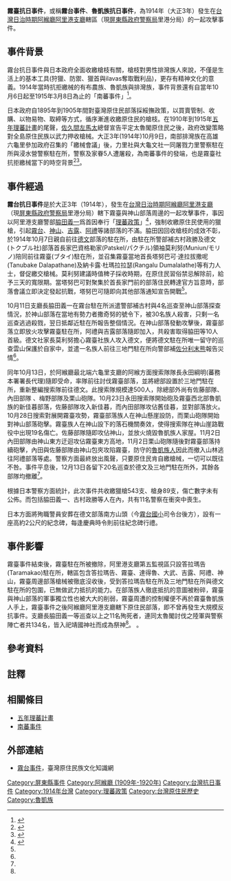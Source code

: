 '''霧臺抗日事件'''{{r|hohayan}}，或稱'''霧台事件'''{{r|ipc}}、'''魯凱族抗日事件'''{{r|loxa}}，為1914年（大正3年）發生在[[台灣日治時期|台灣日治時期]][[阿緱廳|阿緱廳]][[阿里港支廳|阿里港支廳]]轄區（現[[臺灣警察分局列表#屏東縣政府警察局|屏東縣政府警察局]]里港分局）的一起攻擊事件。
==事件背景==
霧台抗日事件與日本政府全面收繳槍枝有關，槍枝對男性排灣族人來說，不僅是生活上的基本工具(狩獵、防禦、獵首與ilavas奪取戰利品)，更存有精神文化的意義。1914年當時抗拒繳械的有布農族、魯凱族與排灣族，事件背景還有自當年10月6日起至1915年3月8日為止的「南蕃事件」<ref name="葉神保研">{{Cite web |url=https://www.ntl.edu.tw/public/Attachment/911513421062.pdf |title=葉神保《日本時期排灣族「南蕃事件」之研究》臺灣學研究 第22期 國立臺灣圖書館 2018年4月  |access-date=2019-04-20 |archive-date=2019-04-20 |archive-url=https://web.archive.org/web/20190420040140/https://www.ntl.edu.tw/public/Attachment/911513421062.pdf |dead-url=no }}</ref>。

日本政府自1895年到1905年間對臺灣原住民部落採綏撫政策，以買賣管制、收購、以物易物、取締等方式，循序漸進收繳原住民的槍枝。在1910年到1915年[[五年理蕃計畫|五年理蕃計畫]]的尾聲，[[佐久間左馬太|佐久間左馬太]]總督宣告平定太魯閣原住民之後，政府改變策略對全島原住民族以武力押收槍械。大正3年(1914年)10月9日，南部排灣族在高雄六龜里參加政府召集的「繳械會議」後，力里社與大龜文社一同屠戮力里警察駐在所與浸水營警察駐在所，警察及家眷5人遭屠殺，為南蕃事件的發端，也是霧臺社抗拒繳械當下的時空背景<ref name="葉神保政">{{Cite web |url=https://www.ntl.edu.tw/public/ntl/4216/%E8%91%89%E7%A5%9E%E4%BF%9D%E5%85%A8%E6%96%87.pdf |title=葉神保《日本時期排灣族「南蕃事件」之研究》國立政治大學民族學系 2014年6月  |access-date=2019-04-20 |archive-date=2021-11-10 |archive-url=https://web.archive.org/web/20211110112431/https://www.ntl.edu.tw/public/ntl/4216/%E8%91%89%E7%A5%9E%E4%BF%9D%E5%85%A8%E6%96%87.pdf |dead-url=no }}</ref><ref name="林一宏博">{{Cite web |url=https://www.ntl.edu.tw/public/ntl/4216/%E6%9E%97%E4%B8%80%E5%AE%8F%E5%85%A8%E6%96%87.pdf |title=林一宏《日本時代臺灣蕃地駐在所建築之體制與實務》中原大學設計學博士學位學程 2017年7月  |access-date=2019-04-20 |archive-date=2021-12-07 |archive-url=https://web.archive.org/web/20211207110057/https://www.ntl.edu.tw/public/ntl/4216/%E6%9E%97%E4%B8%80%E5%AE%8F%E5%85%A8%E6%96%87.pdf |dead-url=no }}</ref>。

==事件經過==
'''霧台抗日事件'''是於大正3年（1914年），發生在[[台灣日治時期|台灣日治時期]][[阿緱廳|阿緱廳]][[阿里港支廳|阿里港支廳]]（現[[臺灣警察分局列表#屏東縣政府警察局|屏東縣政府警察局]]里港分局）轄下霧臺與神山部落周邊的一起攻擊事件，事因以阿里港支廳警部[[脇田義一|脇田義一]]爲首因奉行「[[理蕃政策|理蕃政策]]」<ref name="松岡格">{{Cite web |url=https://books.google.com.tw/books?id=nsNaDwAAQBAJ&pg=PA79&lpg=PA79&dq=%E8%84%87%E7%94%B0%E7%BE%A9%E4%B8%80&source=bl&ots=ZbEiMgmiZv&sig=ACfU3U32-Sx_97M0_QFqQyeIoh1pXEwhpQ&hl=zh-TW&sa=X&ved=2ahUKEwil_eDEwdvhAhVkEqYKHWCCCr8Q6AEwBXoECAgQAQ#v=onepage&q=%E8%84%87%E7%94%B0%E7%BE%A9%E4%B8%80&f=false |title=松岡格《「蕃地」統治與「山地」行政: 臺灣原住民族社會的地方化》 國立臺灣大學出版中心  |access-date=2019-04-19 |archive-date=2019-06-06 |archive-url=https://web.archive.org/web/20190606082019/https://books.google.com.tw/books?id=nsNaDwAAQBAJ&pg=PA79&lpg=PA79&dq=%E8%84%87%E7%94%B0%E7%BE%A9%E4%B8%80&source=bl&ots=ZbEiMgmiZv&sig=ACfU3U32-Sx_97M0_QFqQyeIoh1pXEwhpQ&hl=zh-TW&sa=X&ved=2ahUKEwil_eDEwdvhAhVkEqYKHWCCCr8Q6AEwBXoECAgQAQ#v=onepage&q=%E8%84%87%E7%94%B0%E7%BE%A9%E4%B8%80&f=false |dead-url=no }}</ref>，強制收繳原住民使用的獵槍，引起[[霧台村|霧台]]、[[神山|神山]]、[[吉露|吉露]]、[[阿禮|阿禮]]等諸部落的不滿{{r|pthg}}。脇田因回收槍枝的成效不彰，於1914年10月7日親自前往[[德文|德文]]部落的駐在所，由駐在所警部補古村政勝及德文(トクブル社)部落首長家巴資格勒家(Patskel/パクチル)領袖莫利努(Muniun/モリノ)陪同前往霧臺(ブタイ)駐在所，並召集霧臺當地首長塔努巴可·達拉拔撒呢(Tanubake Dalapathane)及納卡露·杜瑪拉拉瑟(Rangalu Dumalalathe)等有力人士，督促繳交槍械。莫利努建議時值稗子採收時期，在原住民習俗禁忌解除前，給予三天的寬限期。當塔努巴可對聚集於首長家門前的部落住民轉達官方旨意時，部落會議立即決定發起抗戰，塔努巴可隨即向其他部落通知宣告開戰<ref name="松岡格"/>。   

10月11日支廳長脇田義一在霧台駐在所派遣警部補古村與4名巡查至神山部落探查情況，於神山部落在當地有勢力者撒奇努的號令下，被30名族人殺害，只剩一名巡查逃過殺戮，翌日抵鄰近駐在所報告整個情況{{r|loxa}}。在神山部落發動攻擊後，霧臺部落立即放火攻擊霧臺駐在所，阿禮與吉露部落隨即加入，共殺害取得脇田等10人首級。德文社家長莫利努擔心霧臺社族人攻入德文，便將德文駐在所唯一留守的巡查雲山保護於自家中，並遣一名族人前往三地門駐在所向警部補[[佐分利末熊|佐分利末熊]]{{efn|佐分利末熊於昭和14年(1939年)任岡山郡役所阿蓮-{庄}--{庄}-長直到終戰。}}報告災情<ref name="松岡格"/>。

同年10月13日，於阿緱廳最北端六龜里支廳的阿緱方面搜索隊隊長永田綱明(蕃務本署署長代理)隨即受命，率隊前往討伐霧臺部落，並將總部設置於三地門駐在所，重新整編搜索隊前往德文。此搜索隊規模達500人，除總部外尚有佐藤部隊、內田部隊 、梅野部隊及栗山砲隊。10月23日永田搜索隊開始砲及霧臺西北部魯凱族的新佳暮部落，佐藤部隊攻入新佳暮，而內田部隊攻佔舊佳暮，並對部落放火。10月28日搜索對展開霧臺攻勢，霧臺部落族人在神山懸崖設防，而栗山砲隊開始對神山部落砲擊。霧臺族人在神山設下的落石機關奏效，使得搜索隊在神山崖路戰役中出現19名傷亡。佐藤部隊隨即攻佔神山，並放火燒毀魯凱族人家屋。11月2日內田部隊由神山東方迂迴攻佔霧臺東方高地，11月2日栗山砲隊隨後對霧臺部落持續砲擊，內田與佐藤部隊由神山包夾攻陷霧臺，防守的[[魯凱族|魯凱族人]]因此而撤入山林逃往阿禮部落等處。警察方面最終放出風聲，只要原住民肯自繳槍械，一切可以既往不咎。事件平息後，12月13日各留下20名巡查於德文及三地門駐在所外，其餘各部隊均撤離<ref name="松岡格"/>{{r|loxa}}。

根據日本警察方面統計，此次事件共收繳獵槍543支、槍身89支，傷亡數字未有公佈{{r|loxa}}。而包括脇田義一、古村政勝等人在內，共有11名警察在衝突中喪生{{r|ipc}}。

日本方面將殉職警員安葬在德文部落南方山頭（今[[霧台國民小學|霧台國小]]司令台後方），設有一座高約2公尺的紀念碑，每逢慶典時令則前往紀念碑行禮{{r|pthg}}。

==事件影響==
霧臺事件結束後，霧臺駐在所被撤除，阿里港支廳第五監視區只設答拉瑪告(Taramakao)駐在所，轄區包含答拉瑪告、霧臺、達得魯、大武、吉露、阿禮、神山，霧臺周邊部落槍械被徹底沒收後，受到答拉瑪告駐在所及三地門駐在所與德文駐在所的包圍，已無做武力抵抗的能力。在部落族人徹底抵抗的意圖被粉碎，霧臺與神山部落的軍事獨立性也被大大的削弱，霧臺周遭的控制權便不再於霧臺魯凱族人手上，霧臺事件之後阿緱廳阿里港支廳轄下原住民部落，即不曾再發生大規模反抗事件。支廳長脇田義一等巡查以上之11名殉死者，連同太魯閣討伐之陸軍與警察陣亡者共134名，皆入祀靖國神社而成為祭神<ref name="松岡格"/>。
。
==參考資料==
{{reflist|refs=

<ref name=hohayan>{{cite web|title=霧台抗日事件|url=http://210.240.125.35/citing/citing_content.asp?id=1630&keyword=霧台抗日事件|publisher=[http://citing.hohayan.net.tw/ 臺灣原住民族歷史語言文化大辭典]|accessdate=2015-02-13|archive-date=2021-04-19|archive-url=https://web.archive.org/web/20210419065216/http://210.240.125.35/citing/citing_content.asp?id=1630&keyword=%E9%9C%A7%E5%8F%B0%E6%8A%97%E6%97%A5%E4%BA%8B%E4%BB%B6|dead-url=no}}</ref>

<ref name=loxa>{{cite web|title=魯凱族抗日事件|url=http://rukai.loxa.edu.tw/menu/jp.htm|publisher=雲豹傳人，百合故鄉|accessdate=2015-02-08|archive-date=2009-04-14|archive-url=https://web.archive.org/web/20090414024651/http://rukai.loxa.edu.tw/menu/jp.htm|dead-url=yes}}</ref>

<ref name=pthg>{{cite journal|title=原住民與近代國家的相遇和衝突|url=http://digital.cultural.pthg.gov.tw/images/menu_file/20120420180546.pdf|page=第72頁|journal=原住民族篇|editor=台邦·撒沙勒|publisher=屏東縣志數位典藏|accessdate=2015-02-08}}{{dead link|date=2018年5月 |bot=InternetArchiveBot |fix-attempted=yes }}</ref>

<ref name=ipc>{{cite web|title=霧台事件|url=http://www.knowlegde.ipc.gov.taipei/ct.asp?xItem=660142&CtNode=7428&mp=cb01|publisher=臺灣原住民族文化知識網|accessdate=2015-02-08|archive-url=https://web.archive.org/web/20171110163615/http://www.knowlegde.ipc.gov.taipei/ct.asp?xItem=660142&CtNode=7428&mp=cb01|archive-date=2017-11-10|dead-url=yes}}</ref>

}}
== 註釋 ==
{{notelist|iger=}}
==相關條目==
*[[五年理蕃計畫|五年理蕃計畫]]
*[[南蕃事件|南蕃事件]]
==外部連結==
* [https://web.archive.org/web/20171110163615/http://www.knowlegde.ipc.gov.taipei/ct.asp?xItem=660142&CtNode=7428&mp=cb01 霧台事件]，臺灣原住民族文化知識網


[[Category:屏東縣事件|Category:屏東縣事件]]
[[Category:阿緱廳_(1909年-1920年)|Category:阿緱廳 (1909年-1920年)]]
[[Category:台灣抗日事件|Category:台灣抗日事件]]
[[Category:1914年台灣|Category:1914年台灣]]
[[Category:理蕃政策|Category:理蕃政策]]
[[Category:台灣原住民歷史|Category:台灣原住民歷史]]
[[Category:魯凱族|Category:魯凱族]]